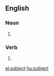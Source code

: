 ==English==

===Noun===
{{en-noun}}

# {{obsolete spelling of|subject}}

===Verb===
{{infl|en|verb}}

# {{obsolete spelling of|subject}}

[[el:subiect]]
[[hu:subiect]]